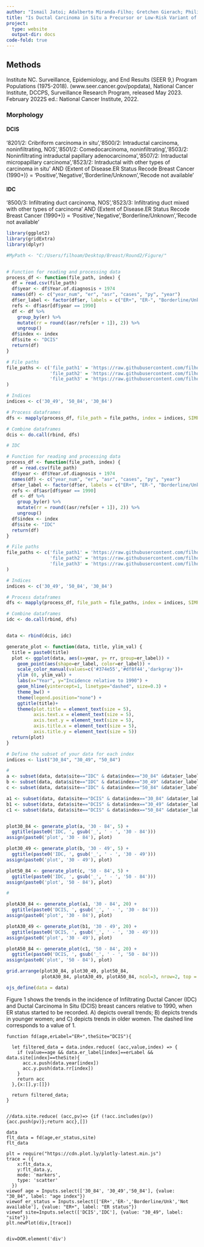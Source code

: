 ---
author: "Ismail Jatoi; Adalberto Miranda-Filho; Gretchen Gierach; Philip S. Rosenberg"
title: "Is Ductal Carcinoma in Situ a Precursor or Low-Risk Variant of Invasive Breast Cancer? A Population Perspective"
project:
  type: website
  output-dir: docs
code-fold: true
---

## Methods

Institute NC. Surveillance, Epidemiology, and End Results (SEER 9,) Program Populations (1975-2018). (www.seer.cancer.gov/popdata), National Cancer Institute, DCCPS, Surveillance Research Program, released May 2023. February 2022S ed.: National Cancer Institute, 2022.

### Morphology

#### DCIS

'8201/2: Cribriform carcinoma in situ','8500/2: Intraductal carcinoma, noninfiltrating, NOS','8501/2: Comedocarcinoma, noninfiltrating','8503/2: Noninfiltrating intraductal papillary adenocarcinoma','8507/2: Intraductal micropapillary carcinoma','8523/2: Intraductal with other types of carcinoma in situ' AND {Extent of Disease.ER Status Recode Breast Cancer (1990+)} = 'Positive','Negative','Borderline/Unknown','Recode not available'

#### IDC

'8500/3: Infiltrating duct carcinoma, NOS','8523/3: Infiltrating duct mixed with other types of carcinoma' AND {Extent of Disease.ER Status Recode Breast Cancer (1990+)} = 'Positive','Negative','Borderline/Unknown','Recode not available'

```{r}

library(ggplot2)
library(gridExtra)
library(dplyr)

#MyPath <- "C:/Users/filhoam/Desktop/Breast/Round2/Figure/"


# Function for reading and processing data
process_df <- function(file_path, index) {
  df = read.csv(file_path)
  df$year <- df$Year.of.diagnosis + 1974
  names(df) <- c("year_num", "er", "asr", "cases", "py", "year")
  df$er_label <- factor(df$er, labels = c("ER+", "ER-", "Borderline/Unk", "Not available"))
  refs <- df$asr[df$year == 1990]
  df <- df %>% 
    group_by(er) %>% 
    mutate(rr = round((asr/refs[er + 1]), 2)) %>% 
    ungroup()
  df$index <- index
  df$site <- "DCIS"
  return(df)
}

# File paths
file_paths <- c('file_path1' = 'https://raw.githubusercontent.com/filhoalm/Breast_cancer/main/data/dcis_er_30_49.csv',
                'file_path2' = 'https://raw.githubusercontent.com/filhoalm/Breast_cancer/main/data/dcis_er_50_84.csv',
                'file_path3' = 'https://raw.githubusercontent.com/filhoalm/Breast_cancer/main/data/dcis_er.csv'
)

# Indices
indices <- c('30_49', '50_84', '30_84')

# Process dataframes
dfs <- mapply(process_df, file_path = file_paths, index = indices, SIMPLIFY = F)

# Combine dataframes
dcis <- do.call(rbind, dfs)

# IDC

# Function for reading and processing data
process_df <- function(file_path, index) {
  df = read.csv(file_path)
  df$year <- df$Year.of.diagnosis + 1974
  names(df) <- c("year_num", "er", "asr", "cases", "py", "year")
  df$er_label <- factor(df$er, labels = c("ER+", "ER-", "Borderline/Unk", "Not available"))
  refs <- df$asr[df$year == 1990]
  df <- df %>% 
    group_by(er) %>% 
    mutate(rr = round((asr/refs[er + 1]), 2)) %>% 
    ungroup()
  df$index <- index
  df$site <- "IDC"
  return(df)
}

# File paths
file_paths <- c('file_path1' = 'https://raw.githubusercontent.com/filhoalm/Breast_cancer/main/data/idc_er_30_49.csv',
                'file_path2' = 'https://raw.githubusercontent.com/filhoalm/Breast_cancer/main/data/idc_er_50_84.csv',
                'file_path3' = 'https://raw.githubusercontent.com/filhoalm/Breast_cancer/main/data/idc_er.csv'
)

# Indices
indices <- c('30_49', '50_84', '30_84')

# Process dataframes
dfs <- mapply(process_df, file_path = file_paths, index = indices, SIMPLIFY = F)

# Combine dataframes
idc <- do.call(rbind, dfs)


data <- rbind(dcis, idc)

generate_plot <- function(data, title, ylim_val) {
  title = paste0(title)
  plot <- ggplot(data, aes(x=year, y= rr, group=er_label)) +
    geom_point(aes(shape=er_label, color=er_label)) +
    scale_color_manual(values=c('#374e55','#df8f44','darkgray'))+ 
    ylim (0, ylim_val) +
    labs(x="Year", y="Incidence relative to 1990") +
    geom_hline(yintercept=1, linetype="dashed", size=0.3) +
    theme_bw() +
    theme(legend.position="none") +
    ggtitle(title)+
    theme(plot.title = element_text(size = 5),
          axis.text.x = element_text(size = 5),
          axis.text.y = element_text(size = 5),
          axis.title.x = element_text(size = 5),
          axis.title.y = element_text(size = 5))
  return(plot)
}

# Define the subset of your data for each index
indices <- list("30_84", "30_49", "50_84")

#
a <- subset(data, data$site=="IDC" & data$index=="30_84" &data$er_label!="Not available" & data$year >= 1990)
b <- subset(data, data$site=="IDC" & data$index=="30_49" &data$er_label!="Not available" & data$year >= 1990)
c <- subset(data, data$site=="IDC" & data$index=="50_84" &data$er_label!="Not available" & data$year >= 1990)

a1 <- subset(data, data$site=="DCIS" & data$index=="30_84" &data$er_label!="Not available" & data$year >= 1990)
b1 <- subset(data, data$site=="DCIS" & data$index=="30_49" &data$er_label!="Not available" & data$year >= 1990)
c1 <- subset(data, data$site=="DCIS" & data$index=="50_84" &data$er_label!="Not available" & data$year >= 1990)


plot30_84 <- generate_plot(a, '30 - 84', 5) + 
  ggtitle(paste0('IDC, ', gsub('_', ' - ', '30 - 84')))
assign(paste0('plot', '30 - 84'), plot)

plot30_49 <- generate_plot(b, '30 - 49', 5) + 
  ggtitle(paste0('IDC, ', gsub('_', ' - ', '30 - 49')))
assign(paste0('plot', '30 - 49'), plot)

plot50_84 <- generate_plot(c, '50 - 84', 5) + 
  ggtitle(paste0('IDC, ', gsub('_', ' - ', '50 - 84')))
assign(paste0('plot', '50 - 84'), plot)

#

plotA30_84 <- generate_plot(a1, '30 - 84', 20) + 
  ggtitle(paste0('DCIS, ', gsub('_', ' - ', '30 - 84')))
assign(paste0('plot', '30 - 84'), plot)

plotA30_49 <- generate_plot(b1, '30 - 49', 20) + 
  ggtitle(paste0('DCIS, ', gsub('_', ' - ', '30 - 49')))
assign(paste0('plot', '30 - 49'), plot)

plotA50_84 <- generate_plot(c1, '50 - 84', 20) + 
  ggtitle(paste0('DCIS, ', gsub('_', ' - ', '50 - 84')))
assign(paste0('plot', '50 - 84'), plot)

grid.arrange(plot30_84, plot30_49, plot50_84,
             plotA30_84, plotA30_49, plotA50_84, ncol=3, nrow=2, top = grid::textGrob('Breast cancer in females by morphology and ER status', gp=grid::gpar(fontsize=8)))

ojs_define(data = data)
```

Figure 1 shows the trends in the incidence of Infiltrating Ductal Cancer (IDC) and Ductal Carcinoma In Situ (DCIS) breast cancers relative to 1990, when ER status started to be recorded. A) depicts overall trends; B) depicts trends in younger women; and C) depicts trends in older women. The dashed line corresponds to a value of 1.


```{ojs}

function fd(age,erLabel="ER+",theSite="DCIS"){

  let filtered_data = data.index.reduce( (acc,value,index) => {
    if (value==age && data.er_label[index]==erLabel && data.site[index]==theSite){
      acc.x.push(data.year[index])
      acc.y.push(data.rr[index])
    }
    return acc
  },{x:[],y:[]})
  
  return filtered_data;
}


//data.site.reduce( (acc,pv)=> {if (!acc.includes(pv)){acc.push(pv)};return acc},[])

data
flt_data = fd(age,er_status,site)
flt_data

plt = require("https://cdn.plot.ly/plotly-latest.min.js")
trace = ({
    x:flt_data.x,
    y:flt_data.y,
    mode: 'markers',
    type: 'scatter'
  })
viewof age = Inputs.select(['30_84', '30_49','50_84'], {value: "30_84", label: "age index"})
viewof er_status = Inputs.select(['ER+','ER-','Borderline/Unk','Not available'], {value: "ER+", label: "ER status"})
viewof site=Inputs.select(['DCIS','IDC'], {value: "30_49", label: "site"})
plt.newPlot(div,[trace])


div=DOM.element('div')
```



